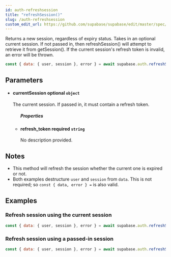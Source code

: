 ```yaml
---
id: auth-refreshsession
title: "refreshSession()"
slug: /auth-refreshsession
custom_edit_url: https://github.com/supabase/supabase/edit/master/spec/supabase_js_v2.yml
---
```


Returns a new session, regardless of expiry status.
Takes in an optional current session. If not passed in, then refreshSession() will attempt to retrieve it from getSession().
If the current session's refresh token is invalid, an error will be thrown.

```js
const { data: { user, session }, error } = await supabase.auth.refreshSession()
```


## Parameters


<ul className="method-list-group">
  
<li className="method-list-item">
  <h4 className="method-list-item-label">
    <span className="method-list-item-label-name">
      currentSession
    </span>
    <span className="method-list-item-label-badge false">
      optional
    </span>
    <span className="method-list-item-validation">
      <code>object</code>
    </span>
  </h4>
  <div class="method-list-item-description">

The current session. If passed in, it must contain a refresh token.

  </div>
  
<ul className="method-list-group">
  <h5 class="method-list-title method-list-title-isChild expanded">Properties</h5>

<li className="method-list-item">
  <h4 className="method-list-item-label">
    <span className="method-list-item-label-name">
      refresh_token
    </span>
    <span className="method-list-item-label-badge required">
      required
    </span>
    <span className="method-list-item-validation">
      <code>string</code>
    </span>
  </h4>
  <div class="method-list-item-description">

No description provided. 

  </div>
  
</li>

</ul>

</li>

</ul>


## Notes

- This method will refresh the session whether the current one is expired or not.
- Both examples destructure `user` and `session` from `data`. This is not required; so `const { data, error } =` is also valid.










## Examples

### Refresh session using the current session



```js
const { data: { user, session }, error } = await supabase.auth.refreshSession()
```

### Refresh session using a passed-in session



```js
const { data: { user, session }, error } = await supabase.auth.refreshSession({ refresh_token })
```